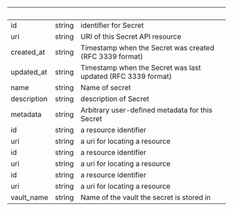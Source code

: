| &nbsp; | &nbsp; | &nbsp; |
|---|---|---|
| id | string | identifier for Secret |
| uri | string | URI of this Secret API resource |
| created_at | string | Timestamp when the Secret was created (RFC 3339 format) |
| updated_at | string | Timestamp when the Secret was last updated (RFC 3339 format) |
| name | string | Name of secret |
| description | string | description of Secret |
| metadata | string | Arbitrary user-defined metadata for this Secret |
| id | string | a resource identifier |
| uri | string | a uri for locating a resource |
| id | string | a resource identifier |
| uri | string | a uri for locating a resource |
| id | string | a resource identifier |
| uri | string | a uri for locating a resource |
| vault_name | string | Name of the vault the secret is stored in |